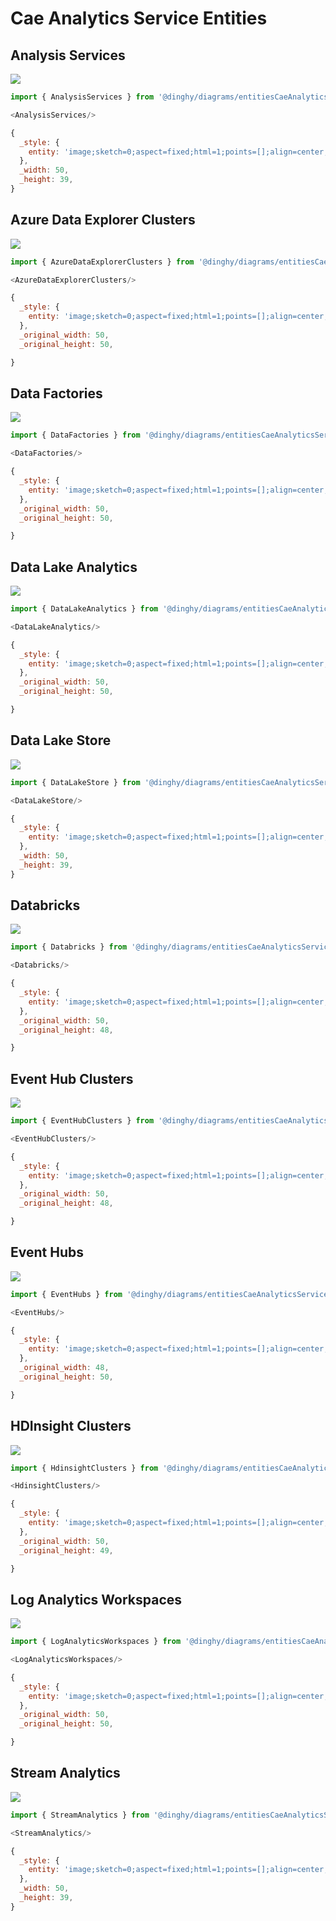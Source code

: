 
# Cae Analytics Service Entities


## Analysis Services

<Tabs>
  <TabItem value="Preview">

![](./analysis-services.png#drawio)

  </TabItem>
  <TabItem value="Usage">
    
```js
import { AnalysisServices } from '@dinghy/diagrams/entitiesCaeAnalyticsService'

<AnalysisServices/>
```

  </TabItem>
  <TabItem value="Definition">
    
```js
{
  _style: {
    entity: 'image;sketch=0;aspect=fixed;html=1;points=[];align=center;fontSize=12;image=img/lib/mscae/Analysis_Services.svg;strokeColor=none;',
  },
  _width: 50,
  _height: 39,
}
```

  </TabItem>
</Tabs>


## Azure Data Explorer Clusters

<Tabs>
  <TabItem value="Preview">

![](./azure-data-explorer-clusters.png#drawio)

  </TabItem>
  <TabItem value="Usage">
    
```js
import { AzureDataExplorerClusters } from '@dinghy/diagrams/entitiesCaeAnalyticsService'

<AzureDataExplorerClusters/>
```

  </TabItem>
  <TabItem value="Definition">
    
```js
{
  _style: {
    entity: 'image;sketch=0;aspect=fixed;html=1;points=[];align=center;fontSize=12;image=img/lib/mscae/Azure_Data_Explorer_Clusters.svg;strokeColor=none;',
  },
  _original_width: 50,
  _original_height: 50,

}
```

  </TabItem>
</Tabs>


## Data Factories

<Tabs>
  <TabItem value="Preview">

![](./data-factories.png#drawio)

  </TabItem>
  <TabItem value="Usage">
    
```js
import { DataFactories } from '@dinghy/diagrams/entitiesCaeAnalyticsService'

<DataFactories/>
```

  </TabItem>
  <TabItem value="Definition">
    
```js
{
  _style: {
    entity: 'image;sketch=0;aspect=fixed;html=1;points=[];align=center;fontSize=12;image=img/lib/mscae/Data_Factory.svg;strokeColor=none;',
  },
  _original_width: 50,
  _original_height: 50,

}
```

  </TabItem>
</Tabs>


## Data Lake Analytics

<Tabs>
  <TabItem value="Preview">

![](./data-lake-analytics.png#drawio)

  </TabItem>
  <TabItem value="Usage">
    
```js
import { DataLakeAnalytics } from '@dinghy/diagrams/entitiesCaeAnalyticsService'

<DataLakeAnalytics/>
```

  </TabItem>
  <TabItem value="Definition">
    
```js
{
  _style: {
    entity: 'image;sketch=0;aspect=fixed;html=1;points=[];align=center;fontSize=12;image=img/lib/mscae/Data_Lake_Analytics.svg;strokeColor=none;',
  },
  _original_width: 50,
  _original_height: 50,

}
```

  </TabItem>
</Tabs>


## Data Lake Store

<Tabs>
  <TabItem value="Preview">

![](./data-lake-store.png#drawio)

  </TabItem>
  <TabItem value="Usage">
    
```js
import { DataLakeStore } from '@dinghy/diagrams/entitiesCaeAnalyticsService'

<DataLakeStore/>
```

  </TabItem>
  <TabItem value="Definition">
    
```js
{
  _style: {
    entity: 'image;sketch=0;aspect=fixed;html=1;points=[];align=center;fontSize=12;image=img/lib/mscae/Data_Lake_Store.svg;strokeColor=none;',
  },
  _width: 50,
  _height: 39,
}
```

  </TabItem>
</Tabs>


## Databricks

<Tabs>
  <TabItem value="Preview">

![](./databricks.png#drawio)

  </TabItem>
  <TabItem value="Usage">
    
```js
import { Databricks } from '@dinghy/diagrams/entitiesCaeAnalyticsService'

<Databricks/>
```

  </TabItem>
  <TabItem value="Definition">
    
```js
{
  _style: {
    entity: 'image;sketch=0;aspect=fixed;html=1;points=[];align=center;fontSize=12;image=img/lib/mscae/Databricks.svg;strokeColor=none;',
  },
  _original_width: 50,
  _original_height: 48,

}
```

  </TabItem>
</Tabs>


## Event Hub Clusters

<Tabs>
  <TabItem value="Preview">

![](./event-hub-clusters.png#drawio)

  </TabItem>
  <TabItem value="Usage">
    
```js
import { EventHubClusters } from '@dinghy/diagrams/entitiesCaeAnalyticsService'

<EventHubClusters/>
```

  </TabItem>
  <TabItem value="Definition">
    
```js
{
  _style: {
    entity: 'image;sketch=0;aspect=fixed;html=1;points=[];align=center;fontSize=12;image=img/lib/mscae/Event_Hub_Clusters.svg;strokeColor=none;',
  },
  _original_width: 50,
  _original_height: 48,

}
```

  </TabItem>
</Tabs>


## Event Hubs

<Tabs>
  <TabItem value="Preview">

![](./event-hubs.png#drawio)

  </TabItem>
  <TabItem value="Usage">
    
```js
import { EventHubs } from '@dinghy/diagrams/entitiesCaeAnalyticsService'

<EventHubs/>
```

  </TabItem>
  <TabItem value="Definition">
    
```js
{
  _style: {
    entity: 'image;sketch=0;aspect=fixed;html=1;points=[];align=center;fontSize=12;image=img/lib/mscae/Event_Hubs.svg;strokeColor=none;',
  },
  _original_width: 48,
  _original_height: 50,

}
```

  </TabItem>
</Tabs>


## HDInsight Clusters

<Tabs>
  <TabItem value="Preview">

![](./hdinsight-clusters.png#drawio)

  </TabItem>
  <TabItem value="Usage">
    
```js
import { HdinsightClusters } from '@dinghy/diagrams/entitiesCaeAnalyticsService'

<HdinsightClusters/>
```

  </TabItem>
  <TabItem value="Definition">
    
```js
{
  _style: {
    entity: 'image;sketch=0;aspect=fixed;html=1;points=[];align=center;fontSize=12;image=img/lib/mscae/HDInsightClusters.svg;strokeColor=none;',
  },
  _original_width: 50,
  _original_height: 49,

}
```

  </TabItem>
</Tabs>


## Log Analytics Workspaces

<Tabs>
  <TabItem value="Preview">

![](./log-analytics-workspaces.png#drawio)

  </TabItem>
  <TabItem value="Usage">
    
```js
import { LogAnalyticsWorkspaces } from '@dinghy/diagrams/entitiesCaeAnalyticsService'

<LogAnalyticsWorkspaces/>
```

  </TabItem>
  <TabItem value="Definition">
    
```js
{
  _style: {
    entity: 'image;sketch=0;aspect=fixed;html=1;points=[];align=center;fontSize=12;image=img/lib/mscae/Log_Analytics_Workspaces.svg;strokeColor=none;',
  },
  _original_width: 50,
  _original_height: 50,

}
```

  </TabItem>
</Tabs>


## Stream Analytics

<Tabs>
  <TabItem value="Preview">

![](./stream-analytics.png#drawio)

  </TabItem>
  <TabItem value="Usage">
    
```js
import { StreamAnalytics } from '@dinghy/diagrams/entitiesCaeAnalyticsService'

<StreamAnalytics/>
```

  </TabItem>
  <TabItem value="Definition">
    
```js
{
  _style: {
    entity: 'image;sketch=0;aspect=fixed;html=1;points=[];align=center;fontSize=12;image=img/lib/mscae/Stream_Analytics.svg;strokeColor=none;',
  },
  _width: 50,
  _height: 39,
}
```

  </TabItem>
</Tabs>

